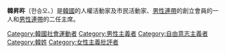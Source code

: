 '''韓昇旿'''〔한승오、{{bd|1978年|||}}〕是[[韓國|韓國]]的人權活動家及市民活動家、[[男性連帶|男性連帶]]的創立會員的一人和[[男性連帶|男性連帶]]的二任主席。

{{Korea-bio-stub}}

[[Category:韓國社會運動者|Category:韓國社會運動者]]
[[Category:男性主義者|Category:男性主義者]]
[[Category:自由意志主義者|Category:自由意志主義者]]
[[Category:韓姓|Category:韓姓]]
[[Category:女性主義批評者|Category:女性主義批評者]]